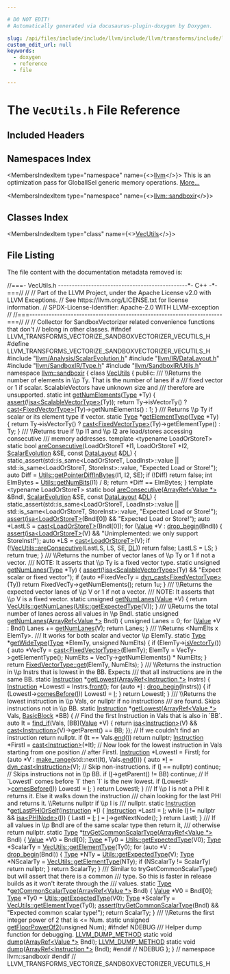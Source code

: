 ```yaml
---

# DO NOT EDIT!
# Automatically generated via docusaurus-plugin-doxygen by Doxygen.

slug: /api/files/include/include/llvm/include/llvm/transforms/include/llvm/transforms/vectorize/include/llvm/transforms/vectorize/sandboxvectorizer/vecutils-h
custom_edit_url: null
keywords:
  - doxygen
  - reference
  - file

---
```





# The `VecUtils.h` File Reference

<DoxygenPage pluginConfig={pluginConfig}>



## Included Headers

<IncludesList>
<IncludesListItem
  filePath="llvm/Analysis/ScalarEvolution.h"
  permalink="/docs/api/files/include/include/llvm/include/llvm/analysis/scalarevolution-h"
  isLocal="true" />
<IncludesListItem
  filePath="llvm/IR/DataLayout.h"
  permalink="/docs/api/files/include/include/llvm/include/llvm/ir/datalayout-h"
  isLocal="true" />
<IncludesListItem
  filePath="llvm/SandboxIR/Type.h"
  permalink="/docs/api/files/include/include/llvm/include/llvm/sandboxir/type-h"
  isLocal="true" />
<IncludesListItem
  filePath="llvm/SandboxIR/Utils.h"
  permalink="/docs/api/files/include/include/llvm/include/llvm/sandboxir/utils-h"
  isLocal="true" />
</IncludesList>

## Namespaces Index

<MembersIndex>

<MembersIndexItem
  type="namespace"
  name={<><a href="/docs/api/namespaces/llvm">llvm</a></>}>
This is an optimization pass for GlobalISel generic memory operations. <a href="/docs/api/namespaces/llvm/#details">More...</a>
</MembersIndexItem>

<MembersIndexItem
  type="namespace"
  name={<><a href="/docs/api/namespaces/llvm/sandboxir">llvm::sandboxir</a></>}>
</MembersIndexItem>

</MembersIndex>

## Classes Index

<MembersIndex>

<MembersIndexItem
  type="class"
  name={<><a href="/docs/api/classes/llvm/sandboxir/vecutils">VecUtils</a></>}>
</MembersIndexItem>

</MembersIndex>


## File Listing

The file content with the documentation metadata removed is:

<ProgramListing>

<Link id="l00001" /><CodeLine lineNumber="1"><Highlight kind="comment">//===- VecUtils.h -----------------------------------------------&#42;- C++ -&#42;-===//</Highlight><Highlight kind="normal"></Highlight></CodeLine>
<Link id="l00002" /><CodeLine lineNumber="2"><Highlight kind="normal"></Highlight><Highlight kind="comment">//</Highlight><Highlight kind="normal"></Highlight></CodeLine>
<Link id="l00003" /><CodeLine lineNumber="3"><Highlight kind="normal"></Highlight><Highlight kind="comment">// Part of the LLVM Project, under the Apache License v2.0 with LLVM Exceptions.</Highlight><Highlight kind="normal"></Highlight></CodeLine>
<Link id="l00004" /><CodeLine lineNumber="4"><Highlight kind="normal"></Highlight><Highlight kind="comment">// See https://llvm.org/LICENSE.txt for license information.</Highlight><Highlight kind="normal"></Highlight></CodeLine>
<Link id="l00005" /><CodeLine lineNumber="5"><Highlight kind="normal"></Highlight><Highlight kind="comment">// SPDX-License-Identifier: Apache-2.0 WITH LLVM-exception</Highlight><Highlight kind="normal"></Highlight></CodeLine>
<Link id="l00006" /><CodeLine lineNumber="6"><Highlight kind="normal"></Highlight><Highlight kind="comment">//</Highlight><Highlight kind="normal"></Highlight></CodeLine>
<Link id="l00007" /><CodeLine lineNumber="7"><Highlight kind="normal"></Highlight><Highlight kind="comment">//===----------------------------------------------------------------------===//</Highlight><Highlight kind="normal"></Highlight></CodeLine>
<Link id="l00008" /><CodeLine lineNumber="8"><Highlight kind="normal"></Highlight><Highlight kind="comment">//</Highlight><Highlight kind="normal"></Highlight></CodeLine>
<Link id="l00009" /><CodeLine lineNumber="9"><Highlight kind="normal"></Highlight><Highlight kind="comment">// Collector for SandboxVectorizer related convenience functions that don&#39;t</Highlight><Highlight kind="normal"></Highlight></CodeLine>
<Link id="l00010" /><CodeLine lineNumber="10"><Highlight kind="normal"></Highlight><Highlight kind="comment">// belong in other classes.</Highlight><Highlight kind="normal"></Highlight></CodeLine>
<Link id="l00011" /><CodeLine lineNumber="11"><Highlight kind="normal"></Highlight></CodeLine>
<Link id="l00012" /><CodeLine lineNumber="12"><Highlight kind="normal"></Highlight><Highlight kind="preprocessor">#ifndef LLVM&#95;TRANSFORMS&#95;VECTORIZE&#95;SANDBOXVECTORIZER&#95;VECUTILS&#95;H</Highlight><Highlight kind="normal"></Highlight></CodeLine>
<Link id="l00013" /><CodeLine lineNumber="13"><Highlight kind="normal"></Highlight><Highlight kind="preprocessor">#define LLVM&#95;TRANSFORMS&#95;VECTORIZE&#95;SANDBOXVECTORIZER&#95;VECUTILS&#95;H</Highlight><Highlight kind="normal"></Highlight></CodeLine>
<Link id="l00014" /><CodeLine lineNumber="14"><Highlight kind="normal"></Highlight></CodeLine>
<Link id="l00015" /><CodeLine lineNumber="15"><Highlight kind="normal"></Highlight><Highlight kind="preprocessor">#include &quot;<a href="/docs/api/files/include/include/llvm/include/llvm/analysis/scalarevolution-h">llvm/Analysis/ScalarEvolution.h</a>&quot;</Highlight><Highlight kind="normal"></Highlight></CodeLine>
<Link id="l00016" /><CodeLine lineNumber="16"><Highlight kind="normal"></Highlight><Highlight kind="preprocessor">#include &quot;<a href="/docs/api/files/include/include/llvm/include/llvm/ir/datalayout-h">llvm/IR/DataLayout.h</a>&quot;</Highlight><Highlight kind="normal"></Highlight></CodeLine>
<Link id="l00017" /><CodeLine lineNumber="17"><Highlight kind="normal"></Highlight><Highlight kind="preprocessor">#include &quot;<a href="/docs/api/files/include/include/llvm/include/llvm/sandboxir/type-h">llvm/SandboxIR/Type.h</a>&quot;</Highlight><Highlight kind="normal"></Highlight></CodeLine>
<Link id="l00018" /><CodeLine lineNumber="18"><Highlight kind="normal"></Highlight><Highlight kind="preprocessor">#include &quot;<a href="/docs/api/files/include/include/llvm/include/llvm/sandboxir/utils-h">llvm/SandboxIR/Utils.h</a>&quot;</Highlight><Highlight kind="normal"></Highlight></CodeLine>
<Link id="l00019" /><CodeLine lineNumber="19"><Highlight kind="normal"></Highlight></CodeLine>
<Link id="l00020" /><CodeLine lineNumber="20"><Highlight kind="normal"></Highlight><Highlight kind="keyword">namespace </Highlight><Highlight kind="normal"><a href="/docs/api/namespaces/llvm/sandboxir">llvm::sandboxir</a> &#123;</Highlight></CodeLine>
<Link id="l00021" /><CodeLine lineNumber="21"><Highlight kind="normal"></Highlight></CodeLine>
<Link id="l00022" /><CodeLine lineNumber="22" lineLink="/docs/api/classes/llvm/sandboxir/vecutils"><Highlight kind="normal"></Highlight><Highlight kind="keyword">class </Highlight><Highlight kind="normal"><a href="/docs/api/classes/llvm/sandboxir/vecutils">VecUtils</a> &#123;</Highlight></CodeLine>
<Link id="l00023" /><CodeLine lineNumber="23"><Highlight kind="normal"></Highlight><Highlight kind="keyword">public</Highlight><Highlight kind="normal">:</Highlight><Highlight kind="comment"></Highlight></CodeLine>
<Link id="l00024" /><CodeLine lineNumber="24"><Highlight kind="comment">  /// \\Returns the number of elements in \\p Ty. That is the number of lanes if a</Highlight></CodeLine>
<Link id="l00025" /><CodeLine lineNumber="25"><Highlight kind="comment">  /// fixed vector or 1 if scalar. ScalableVectors have unknown size and</Highlight></CodeLine>
<Link id="l00026" /><CodeLine lineNumber="26"><Highlight kind="comment">  /// therefore are unsupported.</Highlight><Highlight kind="normal"></Highlight></CodeLine>
<Link id="l00027" /><CodeLine lineNumber="27" lineLink="/docs/api/classes/llvm/sandboxir/vecutils/#a1da59e4d92074c48b90598f4acbf1852"><Highlight kind="normal">  </Highlight><Highlight kind="keyword">static</Highlight><Highlight kind="normal"> </Highlight><Highlight kind="keywordtype">int</Highlight><Highlight kind="normal"> <a href="/docs/api/classes/llvm/sandboxir/vecutils/#a1da59e4d92074c48b90598f4acbf1852">getNumElements</a>(<a href="/docs/api/classes/llvm/sandboxir/type">Type</a> &#42;Ty) &#123;</Highlight></CodeLine>
<Link id="l00028" /><CodeLine lineNumber="28"><Highlight kind="normal">    <a href="/docs/api/files/lib/lib/target/lib/target/amdgpu/silowercontrolflow-cpp/#a4868c5d81c5ccc98c47aeab6244346a0">assert</a>(!<a href="/docs/api/namespaces/llvm/#a92ca992e52dddc420f4b069cae06dfbe">isa&lt;ScalableVectorType&gt;</a>(Ty));</Highlight></CodeLine>
<Link id="l00029" /><CodeLine lineNumber="29"><Highlight kind="normal">    </Highlight><Highlight kind="keywordflow">return</Highlight><Highlight kind="normal"> Ty-&gt;isVectorTy() ? <a href="/docs/api/namespaces/llvm/#ac4fc845f5ed92de63cd4474f128f5fc5">cast&lt;FixedVectorType&gt;</a>(Ty)-&gt;getNumElements() : 1;</Highlight></CodeLine>
<Link id="l00030" /><CodeLine lineNumber="30"><Highlight kind="normal">  &#125;</Highlight><Highlight kind="comment"></Highlight></CodeLine>
<Link id="l00031" /><CodeLine lineNumber="31"><Highlight kind="comment">  /// Returns \\p Ty if scalar or its element type if vector.</Highlight><Highlight kind="normal"></Highlight></CodeLine>
<Link id="l00032" /><CodeLine lineNumber="32" lineLink="/docs/api/classes/llvm/sandboxir/vecutils/#ab3b71740aabd9ed0695bae2780f0247d"><Highlight kind="normal">  </Highlight><Highlight kind="keyword">static</Highlight><Highlight kind="normal"> <a href="/docs/api/classes/llvm/sandboxir/type">Type</a> &#42;<a href="/docs/api/classes/llvm/sandboxir/vecutils/#ab3b71740aabd9ed0695bae2780f0247d">getElementType</a>(<a href="/docs/api/classes/llvm/sandboxir/type">Type</a> &#42;Ty) &#123;</Highlight></CodeLine>
<Link id="l00033" /><CodeLine lineNumber="33"><Highlight kind="normal">    </Highlight><Highlight kind="keywordflow">return</Highlight><Highlight kind="normal"> Ty-&gt;isVectorTy() ? <a href="/docs/api/namespaces/llvm/#ac4fc845f5ed92de63cd4474f128f5fc5">cast&lt;FixedVectorType&gt;</a>(Ty)-&gt;getElementType() : Ty;</Highlight></CodeLine>
<Link id="l00034" /><CodeLine lineNumber="34"><Highlight kind="normal">  &#125;</Highlight></CodeLine>
<Link id="l00035" /><CodeLine lineNumber="35"><Highlight kind="normal"></Highlight><Highlight kind="comment"></Highlight></CodeLine>
<Link id="l00036" /><CodeLine lineNumber="36"><Highlight kind="comment">  /// \\Returns true if \\p I1 and \\p I2 are load/stores accessing consecutive</Highlight></CodeLine>
<Link id="l00037" /><CodeLine lineNumber="37"><Highlight kind="comment">  /// memory addresses.</Highlight><Highlight kind="normal"></Highlight></CodeLine>
<Link id="l00038" /><CodeLine lineNumber="38"><Highlight kind="normal">  </Highlight><Highlight kind="keyword">template</Highlight><Highlight kind="normal"> &lt;</Highlight><Highlight kind="keyword">typename</Highlight><Highlight kind="normal"> LoadOrStoreT&gt;</Highlight></CodeLine>
<Link id="l00039" /><CodeLine lineNumber="39" lineLink="/docs/api/classes/llvm/sandboxir/vecutils/#a81ce5874362fbe3b93b0c31ea8a7b8f4"><Highlight kind="normal">  </Highlight><Highlight kind="keyword">static</Highlight><Highlight kind="normal"> </Highlight><Highlight kind="keywordtype">bool</Highlight><Highlight kind="normal"> <a href="/docs/api/classes/llvm/sandboxir/vecutils/#a81ce5874362fbe3b93b0c31ea8a7b8f4">areConsecutive</a>(LoadOrStoreT &#42;I1, LoadOrStoreT &#42;I2,</Highlight></CodeLine>
<Link id="l00040" /><CodeLine lineNumber="40"><Highlight kind="normal">                             <a href="/docs/api/classes/llvm/scalarevolution">ScalarEvolution</a> &amp;SE, </Highlight><Highlight kind="keyword">const</Highlight><Highlight kind="normal"> <a href="/docs/api/classes/llvm/datalayout">DataLayout</a> &amp;<a href="/docs/api/files/lib/lib/target/lib/target/arm/armslshardening-cpp/#ad467c4ab9119043f9b7750ab986be61a">DL</a>) &#123;</Highlight></CodeLine>
<Link id="l00041" /><CodeLine lineNumber="41"><Highlight kind="normal">    </Highlight><Highlight kind="keyword">static&#95;assert</Highlight><Highlight kind="normal">(std::is&#95;same&lt;LoadOrStoreT, LoadInst&gt;::value ||</Highlight></CodeLine>
<Link id="l00042" /><CodeLine lineNumber="42"><Highlight kind="normal">                      std::is&#95;same&lt;LoadOrStoreT, StoreInst&gt;::value,</Highlight></CodeLine>
<Link id="l00043" /><CodeLine lineNumber="43"><Highlight kind="normal">                  </Highlight><Highlight kind="stringliteral">&quot;Expected Load or Store!&quot;</Highlight><Highlight kind="normal">);</Highlight></CodeLine>
<Link id="l00044" /><CodeLine lineNumber="44"><Highlight kind="normal">    </Highlight><Highlight kind="keyword">auto</Highlight><Highlight kind="normal"> Diff = <a href="/docs/api/classes/llvm/sandboxir/utils/#a52c21a2bc9e5238472dabfd4183158e5">Utils::getPointerDiffInBytes</a>(I1, I2, SE);</Highlight></CodeLine>
<Link id="l00045" /><CodeLine lineNumber="45"><Highlight kind="normal">    </Highlight><Highlight kind="keywordflow">if</Highlight><Highlight kind="normal"> (!Diff)</Highlight></CodeLine>
<Link id="l00046" /><CodeLine lineNumber="46"><Highlight kind="normal">      </Highlight><Highlight kind="keywordflow">return</Highlight><Highlight kind="normal"> </Highlight><Highlight kind="keyword">false</Highlight><Highlight kind="normal">;</Highlight></CodeLine>
<Link id="l00047" /><CodeLine lineNumber="47"><Highlight kind="normal">    </Highlight><Highlight kind="keywordtype">int</Highlight><Highlight kind="normal"> ElmBytes = <a href="/docs/api/classes/llvm/sandboxir/utils/#a880037a6ce1e268642581425f4f44c5f">Utils::getNumBits</a>(I1) / 8;</Highlight></CodeLine>
<Link id="l00048" /><CodeLine lineNumber="48"><Highlight kind="normal">    </Highlight><Highlight kind="keywordflow">return</Highlight><Highlight kind="normal"> &#42;Diff == ElmBytes;</Highlight></CodeLine>
<Link id="l00049" /><CodeLine lineNumber="49"><Highlight kind="normal">  &#125;</Highlight></CodeLine>
<Link id="l00050" /><CodeLine lineNumber="50"><Highlight kind="normal"></Highlight></CodeLine>
<Link id="l00051" /><CodeLine lineNumber="51"><Highlight kind="normal">  </Highlight><Highlight kind="keyword">template</Highlight><Highlight kind="normal"> &lt;</Highlight><Highlight kind="keyword">typename</Highlight><Highlight kind="normal"> LoadOrStoreT&gt;</Highlight></CodeLine>
<Link id="l00052" /><CodeLine lineNumber="52" lineLink="/docs/api/classes/llvm/sandboxir/vecutils/#ab72cfaf756df063abad344338ae82df9"><Highlight kind="normal">  </Highlight><Highlight kind="keyword">static</Highlight><Highlight kind="normal"> </Highlight><Highlight kind="keywordtype">bool</Highlight><Highlight kind="normal"> <a href="/docs/api/classes/llvm/sandboxir/vecutils/#ab72cfaf756df063abad344338ae82df9">areConsecutive</a>(<a href="/docs/api/classes/llvm/arrayref">ArrayRef&lt;Value &#42;&gt;</a> &amp;Bndl, <a href="/docs/api/classes/llvm/scalarevolution">ScalarEvolution</a> &amp;SE,</Highlight></CodeLine>
<Link id="l00053" /><CodeLine lineNumber="53"><Highlight kind="normal">                             </Highlight><Highlight kind="keyword">const</Highlight><Highlight kind="normal"> <a href="/docs/api/classes/llvm/datalayout">DataLayout</a> &amp;<a href="/docs/api/files/lib/lib/target/lib/target/arm/armslshardening-cpp/#ad467c4ab9119043f9b7750ab986be61a">DL</a>) &#123;</Highlight></CodeLine>
<Link id="l00054" /><CodeLine lineNumber="54"><Highlight kind="normal">    </Highlight><Highlight kind="keyword">static&#95;assert</Highlight><Highlight kind="normal">(std::is&#95;same&lt;LoadOrStoreT, LoadInst&gt;::value ||</Highlight></CodeLine>
<Link id="l00055" /><CodeLine lineNumber="55"><Highlight kind="normal">                      std::is&#95;same&lt;LoadOrStoreT, StoreInst&gt;::value,</Highlight></CodeLine>
<Link id="l00056" /><CodeLine lineNumber="56"><Highlight kind="normal">                  </Highlight><Highlight kind="stringliteral">&quot;Expected Load or Store!&quot;</Highlight><Highlight kind="normal">);</Highlight></CodeLine>
<Link id="l00057" /><CodeLine lineNumber="57"><Highlight kind="normal">    <a href="/docs/api/files/lib/lib/target/lib/target/amdgpu/silowercontrolflow-cpp/#a4868c5d81c5ccc98c47aeab6244346a0">assert</a>(<a href="/docs/api/namespaces/llvm/#a92ca992e52dddc420f4b069cae06dfbe">isa&lt;LoadOrStoreT&gt;</a>(Bndl&#91;0&#93;) &amp;&amp; </Highlight><Highlight kind="stringliteral">&quot;Expected Load or Store!&quot;</Highlight><Highlight kind="normal">);</Highlight></CodeLine>
<Link id="l00058" /><CodeLine lineNumber="58"><Highlight kind="normal">    </Highlight><Highlight kind="keyword">auto</Highlight><Highlight kind="normal"> &#42;LastLS = <a href="/docs/api/namespaces/llvm/#ac4fc845f5ed92de63cd4474f128f5fc5">cast&lt;LoadOrStoreT&gt;</a>(Bndl&#91;0&#93;);</Highlight></CodeLine>
<Link id="l00059" /><CodeLine lineNumber="59"><Highlight kind="normal">    </Highlight><Highlight kind="keywordflow">for</Highlight><Highlight kind="normal"> (<a href="/docs/api/classes/llvm/sandboxir/value">Value</a> &#42;V : <a href="/docs/api/namespaces/llvm/#a02981de53fb6ffd384d39addc4d25f37">drop&#95;begin</a>(Bndl)) &#123;</Highlight></CodeLine>
<Link id="l00060" /><CodeLine lineNumber="60"><Highlight kind="normal">      <a href="/docs/api/files/lib/lib/target/lib/target/amdgpu/silowercontrolflow-cpp/#a4868c5d81c5ccc98c47aeab6244346a0">assert</a>(<a href="/docs/api/namespaces/llvm/#a92ca992e52dddc420f4b069cae06dfbe">isa&lt;LoadOrStoreT&gt;</a>(V) &amp;&amp;</Highlight></CodeLine>
<Link id="l00061" /><CodeLine lineNumber="61"><Highlight kind="normal">             </Highlight><Highlight kind="stringliteral">&quot;Unimplemented: we only support StoreInst!&quot;</Highlight><Highlight kind="normal">);</Highlight></CodeLine>
<Link id="l00062" /><CodeLine lineNumber="62"><Highlight kind="normal">      </Highlight><Highlight kind="keyword">auto</Highlight><Highlight kind="normal"> &#42;LS = <a href="/docs/api/namespaces/llvm/#ac4fc845f5ed92de63cd4474f128f5fc5">cast&lt;LoadOrStoreT&gt;</a>(V);</Highlight></CodeLine>
<Link id="l00063" /><CodeLine lineNumber="63"><Highlight kind="normal">      </Highlight><Highlight kind="keywordflow">if</Highlight><Highlight kind="normal"> (!<a href="/docs/api/classes/llvm/sandboxir/vecutils/#a81ce5874362fbe3b93b0c31ea8a7b8f4">VecUtils::areConsecutive</a>(LastLS, LS, SE, <a href="/docs/api/files/lib/lib/target/lib/target/arm/armslshardening-cpp/#ad467c4ab9119043f9b7750ab986be61a">DL</a>))</Highlight></CodeLine>
<Link id="l00064" /><CodeLine lineNumber="64"><Highlight kind="normal">        </Highlight><Highlight kind="keywordflow">return</Highlight><Highlight kind="normal"> </Highlight><Highlight kind="keyword">false</Highlight><Highlight kind="normal">;</Highlight></CodeLine>
<Link id="l00065" /><CodeLine lineNumber="65"><Highlight kind="normal">      LastLS = LS;</Highlight></CodeLine>
<Link id="l00066" /><CodeLine lineNumber="66"><Highlight kind="normal">    &#125;</Highlight></CodeLine>
<Link id="l00067" /><CodeLine lineNumber="67"><Highlight kind="normal">    </Highlight><Highlight kind="keywordflow">return</Highlight><Highlight kind="normal"> </Highlight><Highlight kind="keyword">true</Highlight><Highlight kind="normal">;</Highlight></CodeLine>
<Link id="l00068" /><CodeLine lineNumber="68"><Highlight kind="normal">  &#125;</Highlight></CodeLine>
<Link id="l00069" /><CodeLine lineNumber="69"><Highlight kind="normal"></Highlight><Highlight kind="comment"></Highlight></CodeLine>
<Link id="l00070" /><CodeLine lineNumber="70"><Highlight kind="comment">  /// \\Returns the number of vector lanes of \\p Ty or 1 if not a vector.</Highlight></CodeLine>
<Link id="l00071" /><CodeLine lineNumber="71"><Highlight kind="comment">  /// NOTE: It asserts that \\p Ty is a fixed vector type.</Highlight><Highlight kind="normal"></Highlight></CodeLine>
<Link id="l00072" /><CodeLine lineNumber="72" lineLink="/docs/api/classes/llvm/sandboxir/vecutils/#a479afbad1ecdf87d1104b5af42f0391f"><Highlight kind="normal">  </Highlight><Highlight kind="keyword">static</Highlight><Highlight kind="normal"> </Highlight><Highlight kind="keywordtype">unsigned</Highlight><Highlight kind="normal"> <a href="/docs/api/classes/llvm/sandboxir/vecutils/#a479afbad1ecdf87d1104b5af42f0391f">getNumLanes</a>(<a href="/docs/api/classes/llvm/sandboxir/type">Type</a> &#42;Ty) &#123;</Highlight></CodeLine>
<Link id="l00073" /><CodeLine lineNumber="73"><Highlight kind="normal">    <a href="/docs/api/files/lib/lib/target/lib/target/amdgpu/silowercontrolflow-cpp/#a4868c5d81c5ccc98c47aeab6244346a0">assert</a>(!<a href="/docs/api/namespaces/llvm/#a92ca992e52dddc420f4b069cae06dfbe">isa&lt;ScalableVectorType&gt;</a>(Ty) &amp;&amp; </Highlight><Highlight kind="stringliteral">&quot;Expect scalar or fixed vector&quot;</Highlight><Highlight kind="normal">);</Highlight></CodeLine>
<Link id="l00074" /><CodeLine lineNumber="74"><Highlight kind="normal">    </Highlight><Highlight kind="keywordflow">if</Highlight><Highlight kind="normal"> (</Highlight><Highlight kind="keyword">auto</Highlight><Highlight kind="normal"> &#42;FixedVecTy = <a href="/docs/api/namespaces/llvm/#a22eeee01734061ac1b31ccd994c49eef">dyn&#95;cast&lt;FixedVectorType&gt;</a>(Ty))</Highlight></CodeLine>
<Link id="l00075" /><CodeLine lineNumber="75"><Highlight kind="normal">      </Highlight><Highlight kind="keywordflow">return</Highlight><Highlight kind="normal"> FixedVecTy-&gt;getNumElements();</Highlight></CodeLine>
<Link id="l00076" /><CodeLine lineNumber="76"><Highlight kind="normal">    </Highlight><Highlight kind="keywordflow">return</Highlight><Highlight kind="normal"> 1u;</Highlight></CodeLine>
<Link id="l00077" /><CodeLine lineNumber="77"><Highlight kind="normal">  &#125;</Highlight></CodeLine>
<Link id="l00078" /><CodeLine lineNumber="78"><Highlight kind="normal"></Highlight><Highlight kind="comment"></Highlight></CodeLine>
<Link id="l00079" /><CodeLine lineNumber="79"><Highlight kind="comment">  /// \\Returns the expected vector lanes of \\p V or 1 if not a vector.</Highlight></CodeLine>
<Link id="l00080" /><CodeLine lineNumber="80"><Highlight kind="comment">  /// NOTE: It asserts that \\p V is a fixed vector.</Highlight><Highlight kind="normal"></Highlight></CodeLine>
<Link id="l00081" /><CodeLine lineNumber="81" lineLink="/docs/api/classes/llvm/sandboxir/vecutils/#ac168de25fddd4444562e933d48ad0691"><Highlight kind="normal">  </Highlight><Highlight kind="keyword">static</Highlight><Highlight kind="normal"> </Highlight><Highlight kind="keywordtype">unsigned</Highlight><Highlight kind="normal"> <a href="/docs/api/classes/llvm/sandboxir/vecutils/#ac168de25fddd4444562e933d48ad0691">getNumLanes</a>(<a href="/docs/api/classes/llvm/sandboxir/value">Value</a> &#42;V) &#123;</Highlight></CodeLine>
<Link id="l00082" /><CodeLine lineNumber="82"><Highlight kind="normal">    </Highlight><Highlight kind="keywordflow">return</Highlight><Highlight kind="normal"> <a href="/docs/api/classes/llvm/sandboxir/vecutils/#a479afbad1ecdf87d1104b5af42f0391f">VecUtils::getNumLanes</a>(<a href="/docs/api/classes/llvm/sandboxir/utils/#a94ed4ff75262c5c7bf6107a1cb09d583">Utils::getExpectedType</a>(V));</Highlight></CodeLine>
<Link id="l00083" /><CodeLine lineNumber="83"><Highlight kind="normal">  &#125;</Highlight></CodeLine>
<Link id="l00084" /><CodeLine lineNumber="84"><Highlight kind="normal"></Highlight><Highlight kind="comment"></Highlight></CodeLine>
<Link id="l00085" /><CodeLine lineNumber="85"><Highlight kind="comment">  /// \\Returns the total number of lanes across all values in \\p Bndl.</Highlight><Highlight kind="normal"></Highlight></CodeLine>
<Link id="l00086" /><CodeLine lineNumber="86" lineLink="/docs/api/classes/llvm/sandboxir/vecutils/#ae077c59fa8bc8ac779960e0f4559bebd"><Highlight kind="normal">  </Highlight><Highlight kind="keyword">static</Highlight><Highlight kind="normal"> </Highlight><Highlight kind="keywordtype">unsigned</Highlight><Highlight kind="normal"> <a href="/docs/api/classes/llvm/sandboxir/vecutils/#ae077c59fa8bc8ac779960e0f4559bebd">getNumLanes</a>(<a href="/docs/api/classes/llvm/arrayref">ArrayRef&lt;Value &#42;&gt;</a> Bndl) &#123;</Highlight></CodeLine>
<Link id="l00087" /><CodeLine lineNumber="87"><Highlight kind="normal">    </Highlight><Highlight kind="keywordtype">unsigned</Highlight><Highlight kind="normal"> Lanes = 0;</Highlight></CodeLine>
<Link id="l00088" /><CodeLine lineNumber="88"><Highlight kind="normal">    </Highlight><Highlight kind="keywordflow">for</Highlight><Highlight kind="normal"> (<a href="/docs/api/classes/llvm/sandboxir/value">Value</a> &#42;V : Bndl)</Highlight></CodeLine>
<Link id="l00089" /><CodeLine lineNumber="89"><Highlight kind="normal">      Lanes += <a href="/docs/api/classes/llvm/sandboxir/vecutils/#a479afbad1ecdf87d1104b5af42f0391f">getNumLanes</a>(V);</Highlight></CodeLine>
<Link id="l00090" /><CodeLine lineNumber="90"><Highlight kind="normal">    </Highlight><Highlight kind="keywordflow">return</Highlight><Highlight kind="normal"> Lanes;</Highlight></CodeLine>
<Link id="l00091" /><CodeLine lineNumber="91"><Highlight kind="normal">  &#125;</Highlight></CodeLine>
<Link id="l00092" /><CodeLine lineNumber="92"><Highlight kind="normal"></Highlight><Highlight kind="comment"></Highlight></CodeLine>
<Link id="l00093" /><CodeLine lineNumber="93"><Highlight kind="comment">  /// \\Returns &lt;NumElts x ElemTy&gt;.</Highlight></CodeLine>
<Link id="l00094" /><CodeLine lineNumber="94"><Highlight kind="comment">  /// It works for both scalar and vector \\p ElemTy.</Highlight><Highlight kind="normal"></Highlight></CodeLine>
<Link id="l00095" /><CodeLine lineNumber="95" lineLink="/docs/api/classes/llvm/sandboxir/vecutils/#a77936f3aa272a4d31b547919e87b85d6"><Highlight kind="normal">  </Highlight><Highlight kind="keyword">static</Highlight><Highlight kind="normal"> <a href="/docs/api/classes/llvm/sandboxir/type">Type</a> &#42;<a href="/docs/api/classes/llvm/sandboxir/vecutils/#a77936f3aa272a4d31b547919e87b85d6">getWideType</a>(<a href="/docs/api/classes/llvm/sandboxir/type">Type</a> &#42;ElemTy, </Highlight><Highlight kind="keywordtype">unsigned</Highlight><Highlight kind="normal"> NumElts) &#123;</Highlight></CodeLine>
<Link id="l00096" /><CodeLine lineNumber="96"><Highlight kind="normal">    </Highlight><Highlight kind="keywordflow">if</Highlight><Highlight kind="normal"> (ElemTy-&gt;<a href="/docs/api/classes/llvm/sandboxir/type/#ab72c549a3c63bf2f0093dc66b8a50e49">isVectorTy</a>()) &#123;</Highlight></CodeLine>
<Link id="l00097" /><CodeLine lineNumber="97"><Highlight kind="normal">      </Highlight><Highlight kind="keyword">auto</Highlight><Highlight kind="normal"> &#42;VecTy = <a href="/docs/api/namespaces/llvm/#ac4fc845f5ed92de63cd4474f128f5fc5">cast&lt;FixedVectorType&gt;</a>(ElemTy);</Highlight></CodeLine>
<Link id="l00098" /><CodeLine lineNumber="98"><Highlight kind="normal">      ElemTy = VecTy-&gt;getElementType();</Highlight></CodeLine>
<Link id="l00099" /><CodeLine lineNumber="99"><Highlight kind="normal">      NumElts = VecTy-&gt;getNumElements() &#42; NumElts;</Highlight></CodeLine>
<Link id="l00100" /><CodeLine lineNumber="100"><Highlight kind="normal">    &#125;</Highlight></CodeLine>
<Link id="l00101" /><CodeLine lineNumber="101"><Highlight kind="normal">    </Highlight><Highlight kind="keywordflow">return</Highlight><Highlight kind="normal"> <a href="/docs/api/classes/llvm/sandboxir/fixedvectortype/#a57efbbb713b15812ad4fa3770e8a9ead">FixedVectorType::get</a>(ElemTy, NumElts);</Highlight></CodeLine>
<Link id="l00102" /><CodeLine lineNumber="102"><Highlight kind="normal">  &#125;</Highlight><Highlight kind="comment"></Highlight></CodeLine>
<Link id="l00103" /><CodeLine lineNumber="103"><Highlight kind="comment">  /// \\Returns the instruction in \\p Instrs that is lowest in the BB. Expects</Highlight></CodeLine>
<Link id="l00104" /><CodeLine lineNumber="104"><Highlight kind="comment">  /// that all instructions are in the same BB.</Highlight><Highlight kind="normal"></Highlight></CodeLine>
<Link id="l00105" /><CodeLine lineNumber="105" lineLink="/docs/api/classes/llvm/sandboxir/vecutils/#a089cccbe66baa77d85c8a291030c7796"><Highlight kind="normal">  </Highlight><Highlight kind="keyword">static</Highlight><Highlight kind="normal"> <a href="/docs/api/classes/llvm/sandboxir/instruction">Instruction</a> &#42;<a href="/docs/api/classes/llvm/sandboxir/vecutils/#a089cccbe66baa77d85c8a291030c7796">getLowest</a>(<a href="/docs/api/classes/llvm/arrayref">ArrayRef&lt;Instruction &#42;&gt;</a> Instrs) &#123;</Highlight></CodeLine>
<Link id="l00106" /><CodeLine lineNumber="106"><Highlight kind="normal">    <a href="/docs/api/classes/llvm/sandboxir/instruction">Instruction</a> &#42;LowestI = Instrs.<a href="/docs/api/classes/llvm/arrayref/#a721fc555cb3d8dc2a1a680dcc2ce69b2">front</a>();</Highlight></CodeLine>
<Link id="l00107" /><CodeLine lineNumber="107"><Highlight kind="normal">    </Highlight><Highlight kind="keywordflow">for</Highlight><Highlight kind="normal"> (</Highlight><Highlight kind="keyword">auto</Highlight><Highlight kind="normal"> &#42;<a href="/docs/api/files/lib/lib/support/md5-cpp/#ac0eafdc9ee161b71e7af98af736952fd">I</a> : <a href="/docs/api/namespaces/llvm/#a02981de53fb6ffd384d39addc4d25f37">drop&#95;begin</a>(Instrs)) &#123;</Highlight></CodeLine>
<Link id="l00108" /><CodeLine lineNumber="108"><Highlight kind="normal">      </Highlight><Highlight kind="keywordflow">if</Highlight><Highlight kind="normal"> (LowestI-&gt;<a href="/docs/api/classes/llvm/sandboxir/instruction/#ad1664de8206ba30fc8d13a01850f42db">comesBefore</a>(<a href="/docs/api/files/lib/lib/support/md5-cpp/#ac0eafdc9ee161b71e7af98af736952fd">I</a>))</Highlight></CodeLine>
<Link id="l00109" /><CodeLine lineNumber="109"><Highlight kind="normal">        LowestI = <a href="/docs/api/files/lib/lib/support/md5-cpp/#ac0eafdc9ee161b71e7af98af736952fd">I</a>;</Highlight></CodeLine>
<Link id="l00110" /><CodeLine lineNumber="110"><Highlight kind="normal">    &#125;</Highlight></CodeLine>
<Link id="l00111" /><CodeLine lineNumber="111"><Highlight kind="normal">    </Highlight><Highlight kind="keywordflow">return</Highlight><Highlight kind="normal"> LowestI;</Highlight></CodeLine>
<Link id="l00112" /><CodeLine lineNumber="112"><Highlight kind="normal">  &#125;</Highlight><Highlight kind="comment"></Highlight></CodeLine>
<Link id="l00113" /><CodeLine lineNumber="113"><Highlight kind="comment">  /// \\Returns the lowest instruction in \\p Vals, or nullptr if no instructions</Highlight></CodeLine>
<Link id="l00114" /><CodeLine lineNumber="114"><Highlight kind="comment">  /// are found. Skips instructions not in \\p BB.</Highlight><Highlight kind="normal"></Highlight></CodeLine>
<Link id="l00115" /><CodeLine lineNumber="115" lineLink="/docs/api/classes/llvm/sandboxir/vecutils/#a47d4037afa835a57270728d8d3ffb051"><Highlight kind="normal">  </Highlight><Highlight kind="keyword">static</Highlight><Highlight kind="normal"> <a href="/docs/api/classes/llvm/sandboxir/instruction">Instruction</a> &#42;<a href="/docs/api/classes/llvm/sandboxir/vecutils/#a47d4037afa835a57270728d8d3ffb051">getLowest</a>(<a href="/docs/api/classes/llvm/arrayref">ArrayRef&lt;Value &#42;&gt;</a> Vals, <a href="/docs/api/namespaces/llvm/sandboxir/#a60f87746e4945fda7ea3d5a983c9b62c">BasicBlock</a> &#42;BB) &#123;</Highlight></CodeLine>
<Link id="l00116" /><CodeLine lineNumber="116"><Highlight kind="normal">    </Highlight><Highlight kind="comment">// Find the first Instruction in Vals that is also in &#96;BB&#96;.</Highlight><Highlight kind="normal"></Highlight></CodeLine>
<Link id="l00117" /><CodeLine lineNumber="117"><Highlight kind="normal">    </Highlight><Highlight kind="keyword">auto</Highlight><Highlight kind="normal"> It = <a href="/docs/api/namespaces/llvm/#ac78c09ae232b2ce188ff590d51e3c268">find&#95;if</a>(Vals, &#91;BB&#93;(<a href="/docs/api/classes/llvm/sandboxir/value">Value</a> &#42;V) &#123;</Highlight></CodeLine>
<Link id="l00118" /><CodeLine lineNumber="118"><Highlight kind="normal">      </Highlight><Highlight kind="keywordflow">return</Highlight><Highlight kind="normal"> <a href="/docs/api/namespaces/llvm/#a92ca992e52dddc420f4b069cae06dfbe">isa&lt;Instruction&gt;</a>(V) &amp;&amp; <a href="/docs/api/namespaces/llvm/#ac4fc845f5ed92de63cd4474f128f5fc5">cast&lt;Instruction&gt;</a>(V)-&gt;getParent() == BB;</Highlight></CodeLine>
<Link id="l00119" /><CodeLine lineNumber="119"><Highlight kind="normal">    &#125;);</Highlight></CodeLine>
<Link id="l00120" /><CodeLine lineNumber="120"><Highlight kind="normal">    </Highlight><Highlight kind="comment">// If we couldn&#39;t find an instruction return nullptr.</Highlight><Highlight kind="normal"></Highlight></CodeLine>
<Link id="l00121" /><CodeLine lineNumber="121"><Highlight kind="normal">    </Highlight><Highlight kind="keywordflow">if</Highlight><Highlight kind="normal"> (It == Vals.<a href="/docs/api/classes/llvm/arrayref/#a7ca5197533a9c1fb8a2bd30587fcec6b">end</a>())</Highlight></CodeLine>
<Link id="l00122" /><CodeLine lineNumber="122"><Highlight kind="normal">      </Highlight><Highlight kind="keywordflow">return</Highlight><Highlight kind="normal"> </Highlight><Highlight kind="keyword">nullptr</Highlight><Highlight kind="normal">;</Highlight></CodeLine>
<Link id="l00123" /><CodeLine lineNumber="123"><Highlight kind="normal">    <a href="/docs/api/classes/llvm/sandboxir/instruction">Instruction</a> &#42;FirstI = <a href="/docs/api/namespaces/llvm/#ac4fc845f5ed92de63cd4474f128f5fc5">cast&lt;Instruction&gt;</a>(&#42;It);</Highlight></CodeLine>
<Link id="l00124" /><CodeLine lineNumber="124"><Highlight kind="normal">    </Highlight><Highlight kind="comment">// Now look for the lowest instruction in Vals starting from one position</Highlight><Highlight kind="normal"></Highlight></CodeLine>
<Link id="l00125" /><CodeLine lineNumber="125"><Highlight kind="normal">    </Highlight><Highlight kind="comment">// after FirstI.</Highlight><Highlight kind="normal"></Highlight></CodeLine>
<Link id="l00126" /><CodeLine lineNumber="126"><Highlight kind="normal">    <a href="/docs/api/classes/llvm/sandboxir/instruction">Instruction</a> &#42;LowestI = FirstI;</Highlight></CodeLine>
<Link id="l00127" /><CodeLine lineNumber="127"><Highlight kind="normal">    </Highlight><Highlight kind="keywordflow">for</Highlight><Highlight kind="normal"> (</Highlight><Highlight kind="keyword">auto</Highlight><Highlight kind="normal"> &#42;V : <a href="/docs/api/namespaces/llvm/#a341215803e83773a3e97860dc291f121">make&#95;range</a>(std::next(It), Vals.<a href="/docs/api/classes/llvm/arrayref/#a7ca5197533a9c1fb8a2bd30587fcec6b">end</a>())) &#123;</Highlight></CodeLine>
<Link id="l00128" /><CodeLine lineNumber="128"><Highlight kind="normal">      </Highlight><Highlight kind="keyword">auto</Highlight><Highlight kind="normal"> &#42;<a href="/docs/api/files/lib/lib/support/md5-cpp/#ac0eafdc9ee161b71e7af98af736952fd">I</a> = <a href="/docs/api/namespaces/llvm/#a22eeee01734061ac1b31ccd994c49eef">dyn&#95;cast&lt;Instruction&gt;</a>(V);</Highlight></CodeLine>
<Link id="l00129" /><CodeLine lineNumber="129"><Highlight kind="normal">      </Highlight><Highlight kind="comment">// Skip non-instructions.</Highlight><Highlight kind="normal"></Highlight></CodeLine>
<Link id="l00130" /><CodeLine lineNumber="130"><Highlight kind="normal">      </Highlight><Highlight kind="keywordflow">if</Highlight><Highlight kind="normal"> (<a href="/docs/api/files/lib/lib/support/md5-cpp/#ac0eafdc9ee161b71e7af98af736952fd">I</a> == </Highlight><Highlight kind="keyword">nullptr</Highlight><Highlight kind="normal">)</Highlight></CodeLine>
<Link id="l00131" /><CodeLine lineNumber="131"><Highlight kind="normal">        </Highlight><Highlight kind="keywordflow">continue</Highlight><Highlight kind="normal">;</Highlight></CodeLine>
<Link id="l00132" /><CodeLine lineNumber="132"><Highlight kind="normal">      </Highlight><Highlight kind="comment">// Skips instructions not in \\p BB.</Highlight><Highlight kind="normal"></Highlight></CodeLine>
<Link id="l00133" /><CodeLine lineNumber="133"><Highlight kind="normal">      </Highlight><Highlight kind="keywordflow">if</Highlight><Highlight kind="normal"> (<a href="/docs/api/files/lib/lib/support/md5-cpp/#ac0eafdc9ee161b71e7af98af736952fd">I</a>-&gt;getParent() != BB)</Highlight></CodeLine>
<Link id="l00134" /><CodeLine lineNumber="134"><Highlight kind="normal">        </Highlight><Highlight kind="keywordflow">continue</Highlight><Highlight kind="normal">;</Highlight></CodeLine>
<Link id="l00135" /><CodeLine lineNumber="135"><Highlight kind="normal">      </Highlight><Highlight kind="comment">// If &#96;LowestI&#96; comes before &#96;I&#96; then &#96;I&#96; is the new lowest.</Highlight><Highlight kind="normal"></Highlight></CodeLine>
<Link id="l00136" /><CodeLine lineNumber="136"><Highlight kind="normal">      </Highlight><Highlight kind="keywordflow">if</Highlight><Highlight kind="normal"> (LowestI-&gt;<a href="/docs/api/classes/llvm/sandboxir/instruction/#ad1664de8206ba30fc8d13a01850f42db">comesBefore</a>(<a href="/docs/api/files/lib/lib/support/md5-cpp/#ac0eafdc9ee161b71e7af98af736952fd">I</a>))</Highlight></CodeLine>
<Link id="l00137" /><CodeLine lineNumber="137"><Highlight kind="normal">        LowestI = <a href="/docs/api/files/lib/lib/support/md5-cpp/#ac0eafdc9ee161b71e7af98af736952fd">I</a>;</Highlight></CodeLine>
<Link id="l00138" /><CodeLine lineNumber="138"><Highlight kind="normal">    &#125;</Highlight></CodeLine>
<Link id="l00139" /><CodeLine lineNumber="139"><Highlight kind="normal">    </Highlight><Highlight kind="keywordflow">return</Highlight><Highlight kind="normal"> LowestI;</Highlight></CodeLine>
<Link id="l00140" /><CodeLine lineNumber="140"><Highlight kind="normal">  &#125;</Highlight></CodeLine>
<Link id="l00141" /><CodeLine lineNumber="141"><Highlight kind="normal"></Highlight><Highlight kind="comment"></Highlight></CodeLine>
<Link id="l00142" /><CodeLine lineNumber="142"><Highlight kind="comment">  /// If \\p I is not a PHI it returns it. Else it walks down the instruction</Highlight></CodeLine>
<Link id="l00143" /><CodeLine lineNumber="143"><Highlight kind="comment">  /// chain looking for the last PHI and returns it. \\Returns nullptr if \\p I is</Highlight></CodeLine>
<Link id="l00144" /><CodeLine lineNumber="144"><Highlight kind="comment">  /// nullptr.</Highlight><Highlight kind="normal"></Highlight></CodeLine>
<Link id="l00145" /><CodeLine lineNumber="145" lineLink="/docs/api/classes/llvm/sandboxir/vecutils/#a44997afa363c2b4d0d083e8b8930f1af"><Highlight kind="normal">  </Highlight><Highlight kind="keyword">static</Highlight><Highlight kind="normal"> <a href="/docs/api/classes/llvm/sandboxir/instruction">Instruction</a> &#42;<a href="/docs/api/classes/llvm/sandboxir/vecutils/#a44997afa363c2b4d0d083e8b8930f1af">getLastPHIOrSelf</a>(<a href="/docs/api/classes/llvm/sandboxir/instruction">Instruction</a> &#42;<a href="/docs/api/files/lib/lib/support/md5-cpp/#ac0eafdc9ee161b71e7af98af736952fd">I</a>) &#123;</Highlight></CodeLine>
<Link id="l00146" /><CodeLine lineNumber="146"><Highlight kind="normal">    <a href="/docs/api/classes/llvm/sandboxir/instruction">Instruction</a> &#42;LastI = <a href="/docs/api/files/lib/lib/support/md5-cpp/#ac0eafdc9ee161b71e7af98af736952fd">I</a>;</Highlight></CodeLine>
<Link id="l00147" /><CodeLine lineNumber="147"><Highlight kind="normal">    </Highlight><Highlight kind="keywordflow">while</Highlight><Highlight kind="normal"> (<a href="/docs/api/files/lib/lib/support/md5-cpp/#ac0eafdc9ee161b71e7af98af736952fd">I</a> != </Highlight><Highlight kind="keyword">nullptr</Highlight><Highlight kind="normal"> &amp;&amp; <a href="/docs/api/namespaces/llvm/#a92ca992e52dddc420f4b069cae06dfbe">isa&lt;PHINode&gt;</a>(<a href="/docs/api/files/lib/lib/support/md5-cpp/#ac0eafdc9ee161b71e7af98af736952fd">I</a>)) &#123;</Highlight></CodeLine>
<Link id="l00148" /><CodeLine lineNumber="148"><Highlight kind="normal">      LastI = <a href="/docs/api/files/lib/lib/support/md5-cpp/#ac0eafdc9ee161b71e7af98af736952fd">I</a>;</Highlight></CodeLine>
<Link id="l00149" /><CodeLine lineNumber="149"><Highlight kind="normal">      <a href="/docs/api/files/lib/lib/support/md5-cpp/#ac0eafdc9ee161b71e7af98af736952fd">I</a> = <a href="/docs/api/files/lib/lib/support/md5-cpp/#ac0eafdc9ee161b71e7af98af736952fd">I</a>-&gt;getNextNode();</Highlight></CodeLine>
<Link id="l00150" /><CodeLine lineNumber="150"><Highlight kind="normal">    &#125;</Highlight></CodeLine>
<Link id="l00151" /><CodeLine lineNumber="151"><Highlight kind="normal">    </Highlight><Highlight kind="keywordflow">return</Highlight><Highlight kind="normal"> LastI;</Highlight></CodeLine>
<Link id="l00152" /><CodeLine lineNumber="152"><Highlight kind="normal">  &#125;</Highlight></CodeLine>
<Link id="l00153" /><CodeLine lineNumber="153"><Highlight kind="normal"></Highlight><Highlight kind="comment"></Highlight></CodeLine>
<Link id="l00154" /><CodeLine lineNumber="154"><Highlight kind="comment">  /// If all values in \\p Bndl are of the same scalar type then return it,</Highlight></CodeLine>
<Link id="l00155" /><CodeLine lineNumber="155"><Highlight kind="comment">  /// otherwise return nullptr.</Highlight><Highlight kind="normal"></Highlight></CodeLine>
<Link id="l00156" /><CodeLine lineNumber="156" lineLink="/docs/api/classes/llvm/sandboxir/vecutils/#a033de8f81a298858c0219b067c983618"><Highlight kind="normal">  </Highlight><Highlight kind="keyword">static</Highlight><Highlight kind="normal"> <a href="/docs/api/classes/llvm/sandboxir/type">Type</a> &#42;<a href="/docs/api/classes/llvm/sandboxir/vecutils/#a033de8f81a298858c0219b067c983618">tryGetCommonScalarType</a>(<a href="/docs/api/classes/llvm/arrayref">ArrayRef&lt;Value &#42;&gt;</a> Bndl) &#123;</Highlight></CodeLine>
<Link id="l00157" /><CodeLine lineNumber="157"><Highlight kind="normal">    <a href="/docs/api/classes/llvm/sandboxir/value">Value</a> &#42;V0 = Bndl&#91;0&#93;;</Highlight></CodeLine>
<Link id="l00158" /><CodeLine lineNumber="158"><Highlight kind="normal">    <a href="/docs/api/classes/llvm/sandboxir/type">Type</a> &#42;Ty0 = <a href="/docs/api/classes/llvm/sandboxir/utils/#a94ed4ff75262c5c7bf6107a1cb09d583">Utils::getExpectedType</a>(V0);</Highlight></CodeLine>
<Link id="l00159" /><CodeLine lineNumber="159"><Highlight kind="normal">    <a href="/docs/api/classes/llvm/sandboxir/type">Type</a> &#42;ScalarTy = <a href="/docs/api/classes/llvm/sandboxir/vecutils/#ab3b71740aabd9ed0695bae2780f0247d">VecUtils::getElementType</a>(Ty0);</Highlight></CodeLine>
<Link id="l00160" /><CodeLine lineNumber="160"><Highlight kind="normal">    </Highlight><Highlight kind="keywordflow">for</Highlight><Highlight kind="normal"> (</Highlight><Highlight kind="keyword">auto</Highlight><Highlight kind="normal"> &#42;V : <a href="/docs/api/namespaces/llvm/#a02981de53fb6ffd384d39addc4d25f37">drop&#95;begin</a>(Bndl)) &#123;</Highlight></CodeLine>
<Link id="l00161" /><CodeLine lineNumber="161"><Highlight kind="normal">      <a href="/docs/api/classes/llvm/sandboxir/type">Type</a> &#42;NTy = <a href="/docs/api/classes/llvm/sandboxir/utils/#a94ed4ff75262c5c7bf6107a1cb09d583">Utils::getExpectedType</a>(V);</Highlight></CodeLine>
<Link id="l00162" /><CodeLine lineNumber="162"><Highlight kind="normal">      <a href="/docs/api/classes/llvm/sandboxir/type">Type</a> &#42;NScalarTy = <a href="/docs/api/classes/llvm/sandboxir/vecutils/#ab3b71740aabd9ed0695bae2780f0247d">VecUtils::getElementType</a>(NTy);</Highlight></CodeLine>
<Link id="l00163" /><CodeLine lineNumber="163"><Highlight kind="normal">      </Highlight><Highlight kind="keywordflow">if</Highlight><Highlight kind="normal"> (NScalarTy != ScalarTy)</Highlight></CodeLine>
<Link id="l00164" /><CodeLine lineNumber="164"><Highlight kind="normal">        </Highlight><Highlight kind="keywordflow">return</Highlight><Highlight kind="normal"> </Highlight><Highlight kind="keyword">nullptr</Highlight><Highlight kind="normal">;</Highlight></CodeLine>
<Link id="l00165" /><CodeLine lineNumber="165"><Highlight kind="normal">    &#125;</Highlight></CodeLine>
<Link id="l00166" /><CodeLine lineNumber="166"><Highlight kind="normal">    </Highlight><Highlight kind="keywordflow">return</Highlight><Highlight kind="normal"> ScalarTy;</Highlight></CodeLine>
<Link id="l00167" /><CodeLine lineNumber="167"><Highlight kind="normal">  &#125;</Highlight></CodeLine>
<Link id="l00168" /><CodeLine lineNumber="168"><Highlight kind="normal"></Highlight><Highlight kind="comment"></Highlight></CodeLine>
<Link id="l00169" /><CodeLine lineNumber="169"><Highlight kind="comment">  /// Similar to tryGetCommonScalarType() but will assert that there is a common</Highlight></CodeLine>
<Link id="l00170" /><CodeLine lineNumber="170"><Highlight kind="comment">  /// type. So this is faster in release builds as it won&#39;t iterate through the</Highlight></CodeLine>
<Link id="l00171" /><CodeLine lineNumber="171"><Highlight kind="comment">  /// values.</Highlight><Highlight kind="normal"></Highlight></CodeLine>
<Link id="l00172" /><CodeLine lineNumber="172" lineLink="/docs/api/classes/llvm/sandboxir/vecutils/#a1d1c2bc5710b2b6ca489fed0de8f8c54"><Highlight kind="normal">  </Highlight><Highlight kind="keyword">static</Highlight><Highlight kind="normal"> <a href="/docs/api/classes/llvm/sandboxir/type">Type</a> &#42;<a href="/docs/api/classes/llvm/sandboxir/vecutils/#a1d1c2bc5710b2b6ca489fed0de8f8c54">getCommonScalarType</a>(<a href="/docs/api/classes/llvm/arrayref">ArrayRef&lt;Value &#42;&gt;</a> Bndl) &#123;</Highlight></CodeLine>
<Link id="l00173" /><CodeLine lineNumber="173"><Highlight kind="normal">    <a href="/docs/api/classes/llvm/sandboxir/value">Value</a> &#42;V0 = Bndl&#91;0&#93;;</Highlight></CodeLine>
<Link id="l00174" /><CodeLine lineNumber="174"><Highlight kind="normal">    <a href="/docs/api/classes/llvm/sandboxir/type">Type</a> &#42;Ty0 = <a href="/docs/api/classes/llvm/sandboxir/utils/#a94ed4ff75262c5c7bf6107a1cb09d583">Utils::getExpectedType</a>(V0);</Highlight></CodeLine>
<Link id="l00175" /><CodeLine lineNumber="175"><Highlight kind="normal">    <a href="/docs/api/classes/llvm/sandboxir/type">Type</a> &#42;ScalarTy = <a href="/docs/api/classes/llvm/sandboxir/vecutils/#ab3b71740aabd9ed0695bae2780f0247d">VecUtils::getElementType</a>(Ty0);</Highlight></CodeLine>
<Link id="l00176" /><CodeLine lineNumber="176"><Highlight kind="normal">    <a href="/docs/api/files/lib/lib/target/lib/target/amdgpu/silowercontrolflow-cpp/#a4868c5d81c5ccc98c47aeab6244346a0">assert</a>(<a href="/docs/api/classes/llvm/sandboxir/vecutils/#a033de8f81a298858c0219b067c983618">tryGetCommonScalarType</a>(Bndl) &amp;&amp; </Highlight><Highlight kind="stringliteral">&quot;Expected common scalar type!&quot;</Highlight><Highlight kind="normal">);</Highlight></CodeLine>
<Link id="l00177" /><CodeLine lineNumber="177"><Highlight kind="normal">    </Highlight><Highlight kind="keywordflow">return</Highlight><Highlight kind="normal"> ScalarTy;</Highlight></CodeLine>
<Link id="l00178" /><CodeLine lineNumber="178"><Highlight kind="normal">  &#125;</Highlight><Highlight kind="comment"></Highlight></CodeLine>
<Link id="l00179" /><CodeLine lineNumber="179"><Highlight kind="comment">  /// \\Returns the first integer power of 2 that is &lt;= Num.</Highlight><Highlight kind="normal"></Highlight></CodeLine>
<Link id="l00180" /><CodeLine lineNumber="180"><Highlight kind="normal">  </Highlight><Highlight kind="keyword">static</Highlight><Highlight kind="normal"> </Highlight><Highlight kind="keywordtype">unsigned</Highlight><Highlight kind="normal"> <a href="/docs/api/classes/llvm/sandboxir/vecutils/#afa56faa35b026a814f2fd65fd3016a4d">getFloorPowerOf2</a>(</Highlight><Highlight kind="keywordtype">unsigned</Highlight><Highlight kind="normal"> Num);</Highlight></CodeLine>
<Link id="l00181" /><CodeLine lineNumber="181"><Highlight kind="normal"></Highlight></CodeLine>
<Link id="l00182" /><CodeLine lineNumber="182"><Highlight kind="normal"></Highlight><Highlight kind="preprocessor">#ifndef NDEBUG</Highlight><Highlight kind="comment"></Highlight></CodeLine>
<Link id="l00183" /><CodeLine lineNumber="183"><Highlight kind="comment">  /// Helper dump function for debugging.</Highlight><Highlight kind="normal"></Highlight></CodeLine>
<Link id="l00184" /><CodeLine lineNumber="184"><Highlight kind="normal">  <a href="/docs/api/files/include/include/llvm/include/llvm/support/compiler-h/#aa863693eef567397d9c292da5bf22d34">LLVM&#95;DUMP&#95;METHOD</a> </Highlight><Highlight kind="keyword">static</Highlight><Highlight kind="normal"> </Highlight><Highlight kind="keywordtype">void</Highlight><Highlight kind="normal"> <a href="/docs/api/classes/llvm/sandboxir/vecutils/#a5aab9851dfd9576a31b7deb39728fcfe">dump</a>(<a href="/docs/api/classes/llvm/arrayref">ArrayRef&lt;Value &#42;&gt;</a> Bndl);</Highlight></CodeLine>
<Link id="l00185" /><CodeLine lineNumber="185"><Highlight kind="normal">  <a href="/docs/api/files/include/include/llvm/include/llvm/support/compiler-h/#aa863693eef567397d9c292da5bf22d34">LLVM&#95;DUMP&#95;METHOD</a> </Highlight><Highlight kind="keyword">static</Highlight><Highlight kind="normal"> </Highlight><Highlight kind="keywordtype">void</Highlight><Highlight kind="normal"> <a href="/docs/api/classes/llvm/sandboxir/vecutils/#a5aab9851dfd9576a31b7deb39728fcfe">dump</a>(<a href="/docs/api/classes/llvm/arrayref">ArrayRef&lt;Instruction &#42;&gt;</a> Bndl);</Highlight></CodeLine>
<Link id="l00186" /><CodeLine lineNumber="186"><Highlight kind="normal"></Highlight><Highlight kind="preprocessor">#endif </Highlight><Highlight kind="comment">// NDEBUG</Highlight><Highlight kind="normal"></Highlight></CodeLine>
<Link id="l00187" /><CodeLine lineNumber="187"><Highlight kind="normal">&#125;;</Highlight></CodeLine>
<Link id="l00188" /><CodeLine lineNumber="188"><Highlight kind="normal"></Highlight></CodeLine>
<Link id="l00189" /><CodeLine lineNumber="189"><Highlight kind="normal">&#125; </Highlight><Highlight kind="comment">// namespace llvm::sandboxir</Highlight><Highlight kind="normal"></Highlight></CodeLine>
<Link id="l00190" /><CodeLine lineNumber="190"><Highlight kind="normal"></Highlight></CodeLine>
<Link id="l00191" /><CodeLine lineNumber="191"><Highlight kind="normal"></Highlight><Highlight kind="preprocessor">#endif </Highlight><Highlight kind="comment">// LLVM&#95;TRANSFORMS&#95;VECTORIZE&#95;SANDBOXVECTORIZER&#95;VECUTILS&#95;H</Highlight><Highlight kind="normal"></Highlight></CodeLine>

</ProgramListing>


</DoxygenPage>
